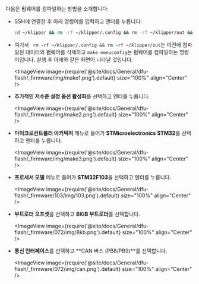 다음은 펌웨어를 컴파일하는 방법을 소개합니다:
* SSH에 연결한 후 아래 명령어를 입력하고 엔터를 누릅니다:

    ```bash
    cd ~/klipper && rm -rf ~/klipper/.config && rm -rf ~/klipper/out && make menuconfig
    ```

* 여기서 ` rm -rf ~/klipper/.config && rm -rf ~/klipper/out`는 이전에 컴파일된 데이터와 펌웨어를 삭제하고 `make menuconfig`는 펌웨어를 컴파일하는 명령어입니다. 실행 후 아래와 같은 화면이 나타날 것입니다.

    <ImageView image={require('@site/docs/General/dfu-flash/_firmware/img/make1.png').default} size="100%" align="Center" />

* **추가적인 저수준 설정 옵션 활성화**를 선택하고 엔터를 누릅니다.

    <ImageView image={require('@site/docs/General/dfu-flash/_firmware/img/make2.png').default} size="100%" align="Center" />

* **마이크로컨트롤러 아키텍처** 메뉴로 들어가 **STMicroelectronics STM32**를 선택하고 엔터를 누릅니다.

    <ImageView image={require('@site/docs/General/dfu-flash/_firmware/img/make3.png').default} size="100%" align="Center" />

* **프로세서 모델** 메뉴로 들어가 **STM32F103**을 선택하고 엔터를 누릅니다.

    <ImageView image={require('@site/docs/General/dfu-flash/_firmware/103/img/103.png').default} size="100%" align="Center" />

* **부트로더 오프셋**을 선택하고 **8KiB 부트로더**를 선택합니다.

    <ImageView image={require('@site/docs/General/dfu-flash/_firmware/072/img/8kb.png').default} size="100%" align="Center" />

* **통신 인터페이스**를 선택하고 **CAN 버스 (PB8/PB9)**를 선택합니다.

    <ImageView image={require('@site/docs/General/dfu-flash/_firmware/072/img/can.png').default} size="100%" align="Center" />